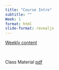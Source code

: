 ```yaml
---
title: "Course Intro"
subtitle: "" 
Week: 1
format: html
slide-format: revealjs
---
```


[Weekly content](https://changjunlee.com/teaching/grad_immersive/weekly_2/)

<br>

Class Material [pdf](content/IMUX_W1.pdf)
